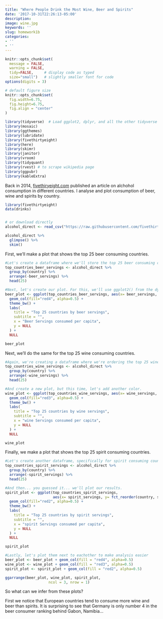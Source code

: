 ```yaml
---
title: "Where People Drink the Most Wine, Beer and Spirits"
date: '2017-10-31T22:26:13-05:00'
description: 
image: wine.jpg
keywords: ''
slug: homework1b
categories:
- ''
- ''
---
```



```r
knitr::opts_chunk$set(
  message = FALSE, 
  warning = FALSE, 
  tidy=FALSE,     # display code as typed
  size="small")   # slightly smaller font for code
options(digits = 3)

# default figure size
knitr::opts_chunk$set(
  fig.width=6.75, 
  fig.height=6.75,
  fig.align = "center"
)
```


```r
library(tidyverse)  # Load ggplot2, dplyr, and all the other tidyverse packages
library(mosaic)
library(ggthemes)
library(lubridate)
library(fivethirtyeight)
library(here)
library(skimr)
library(janitor)
library(vroom)
library(tidyquant)
library(rvest) # to scrape wikipedia page
library(ggpubr)
library(kableExtra)
```


Back in 2014, [fivethiryeight.com](https://fivethirtyeight.com/features/dear-mona-followup-where-do-people-drink-the-most-beer-wine-and-spirits/) published an article on alchohol consumption in different countries. I analyse and plot consumption of beer, wine and spirits by country.


```r
library(fivethirtyeight)
data(drinks)


# or download directly
alcohol_direct <- read_csv("https://raw.githubusercontent.com/fivethirtyeight/data/master/alcohol-consumption/drinks.csv")

```


```r
alcohol_direct %>% 
  glimpse() %>%
  skim()

```

First, we'll make a plot that shows the top 25 beer consuming countries.

```r
#Let's create a dataframe where we'll store the top 25 beer consuming countries, we'll measure that by beer servings.
top_countries_beer_servings <- alcohol_direct %>%
  group_by(country) %>%
  arrange(-beer_servings) %>%
  head(25)

#Next, let's create our plot. For this, we'll use ggplot2() from the dyplr package.
beer_plot <- ggplot(top_countries_beer_servings, aes(x= beer_servings, y= fct_reorder(country, beer_servings))) +
  geom_col(fill="red4", alpha=0.5) +
  theme_bw() +
  labs(
    title = "Top 25 countries by beer servings",
    subtitle = "",
    x = "Beer Servings consumed per capita",
    y = NULL
  ) +
  NULL

beer_plot

```

Next, we'll do the same for the top 25 wine consuming countries.

```r
#Again, we're creating a dataframe where we're ordering the top 25 wine consuming countries.
top_countries_wine_servings <- alcohol_direct %>%
  group_by(country) %>%
  arrange(-wine_servings) %>%
  head(25)

#And create a new plot, but this time, let's add another color.
wine_plot <- ggplot(top_countries_wine_servings, aes(x= wine_servings, y= fct_reorder(country, wine_servings))) +
  geom_col(fill="red3", alpha=0.5) +
  theme_bw() +
  labs(
    title = "Top 25 countries by wine servings",
    subtitle = "",
    x = "wine Servings consumed per capita",
    y = NULL
  ) +
  NULL

wine_plot

```

Finally, we make a plot that shows the top 25 spirit consuming countries.

```r
#Let's create another dataframe, specifically for spirit consuming countries.
top_countries_spirit_servings <- alcohol_direct %>%
  group_by(country) %>%
  arrange(-spirit_servings) %>%
  head(25)

#And then... you guessed it... we'll plot our results.
spirit_plot <- ggplot(top_countries_spirit_servings, 
                      aes(x= spirit_servings, y= fct_reorder(country, spirit_servings))) +
  geom_col(fill="red2", alpha=0.5) +
  theme_bw() +
  labs(
    title = "Top 25 countries by spirit servings",
    subtitle = "",
    x = "spirit Servings consumed per capita",
    y = NULL
  ) +
  NULL

spirit_plot

```

```r
#Lastly, let's plot them next to eachother to make analysis easier
beer_plot <- beer_plot + geom_col(fill = "red4", alpha=0.5)
wine_plot <- wine_plot + geom_col(fill = "red3", alpha=0.5)
spirit_plot <- spirit_plot + geom_col(fill = "red2", alpha=0.5)

ggarrange(beer_plot, wine_plot, spirit_plot,
                    ncol = 3, nrow = 1)
```

So what can we infer from these plots?

First we notice that European countries tend to consume more wine and beer than spirits.
It is surprising to see that Germany is only number 4 in the beer consumer ranking behind Gabon, Namibia...
